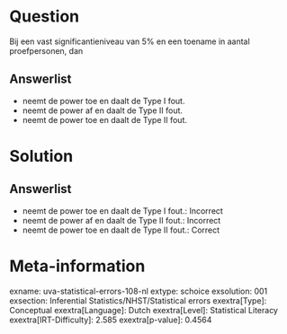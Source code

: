 Question
========

Bij een vast significantieniveau van 5% en een toename in aantal
proefpersonen, dan

Answerlist
----------

* neemt de power toe en daalt de Type I fout.
* neemt de power af en daalt de Type II fout.
* neemt de power toe en daalt de Type II fout.

Solution
========

Answerlist
----------

* neemt de power toe en daalt de Type I fout.: Incorrect
* neemt de power af en daalt de Type II fout.: Incorrect
* neemt de power toe en daalt de Type II fout.: Correct

Meta-information
================
exname: uva-statistical-errors-108-nl
extype: schoice
exsolution: 001
exsection: Inferential Statistics/NHST/Statistical errors
exextra[Type]: Conceptual
exextra[Language]: Dutch
exextra[Level]: Statistical Literacy
exextra[IRT-Difficulty]: 2.585
exextra[p-value]: 0.4564
